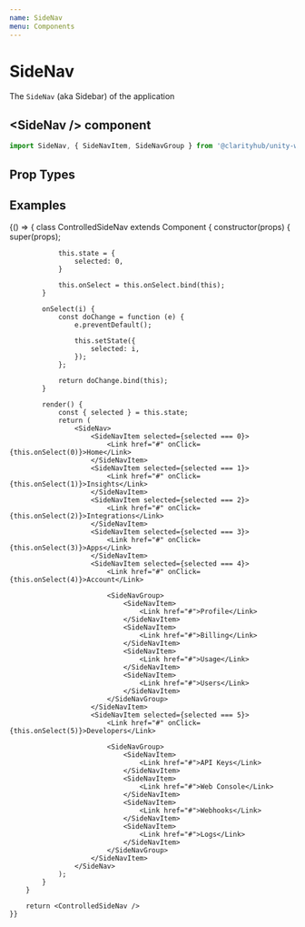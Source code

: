 ```yaml
---
name: SideNav
menu: Components
---
```



# SideNav

The `SideNav` (aka Sidebar) of the application

## \<SideNav /\> component

```js
import SideNav, { SideNavItem, SideNavGroup } from '@clarityhub/unity-web/lib/components/SideNav';
```

## Prop Types

<PropsTable of={SideNav} />

## Examples

<Playground>
    {() => {
        class ControlledSideNav extends Component {
            constructor(props) {
                super(props);

                this.state = {
                    selected: 0,
                }

                this.onSelect = this.onSelect.bind(this);
            }

            onSelect(i) {
                const doChange = function (e) {
                    e.preventDefault();

                    this.setState({
                        selected: i,
                    });
                };

                return doChange.bind(this);
            }

            render() {
                const { selected } = this.state;
                return (
                    <SideNav>
                        <SideNavItem selected={selected === 0}>
                            <Link href="#" onClick={this.onSelect(0)}>Home</Link>
                        </SideNavItem>
                        <SideNavItem selected={selected === 1}>
                            <Link href="#" onClick={this.onSelect(1)}>Insights</Link>
                        </SideNavItem>
                        <SideNavItem selected={selected === 2}>
                            <Link href="#" onClick={this.onSelect(2)}>Integrations</Link>
                        </SideNavItem>
                        <SideNavItem selected={selected === 3}>
                            <Link href="#" onClick={this.onSelect(3)}>Apps</Link>
                        </SideNavItem>
                        <SideNavItem selected={selected === 4}>
                            <Link href="#" onClick={this.onSelect(4)}>Account</Link>

                            <SideNavGroup>
                                <SideNavItem>
                                    <Link href="#">Profile</Link>
                                </SideNavItem>
                                <SideNavItem>
                                    <Link href="#">Billing</Link>
                                </SideNavItem>
                                <SideNavItem>
                                    <Link href="#">Usage</Link>
                                </SideNavItem>
                                <SideNavItem>
                                    <Link href="#">Users</Link>
                                </SideNavItem>
                            </SideNavGroup>
                        </SideNavItem>
                        <SideNavItem selected={selected === 5}>
                            <Link href="#" onClick={this.onSelect(5)}>Developers</Link>

                            <SideNavGroup>
                                <SideNavItem>
                                    <Link href="#">API Keys</Link>
                                </SideNavItem>
                                <SideNavItem>
                                    <Link href="#">Web Console</Link>
                                </SideNavItem>
                                <SideNavItem>
                                    <Link href="#">Webhooks</Link>
                                </SideNavItem>
                                <SideNavItem>
                                    <Link href="#">Logs</Link>
                                </SideNavItem>
                            </SideNavGroup>
                        </SideNavItem>
                    </SideNav>
                );
            }
        }

        return <ControlledSideNav />
    }}
</Playground>